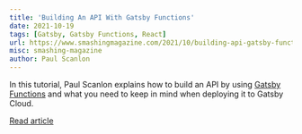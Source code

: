 ```yaml
---
title: 'Building An API With Gatsby Functions'
date: 2021-10-19
tags: [Gatsby, Gatsby Functions, React]
url: https://www.smashingmagazine.com/2021/10/building-api-gatsby-functions/
misc: smashing-magazine
author: Paul Scanlon
---
```


In this tutorial, Paul Scanlon explains how to build an API by using
[Gatsby Functions](https://www.gatsbyjs.com/docs/reference/functions/) and what you need to keep in mind when deploying
it to Gatsby Cloud.

[Read article](https://www.smashingmagazine.com/2021/10/building-api-gatsby-functions/)
